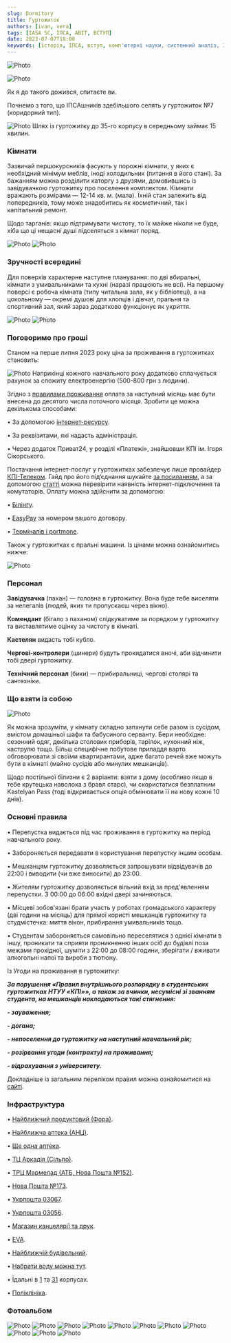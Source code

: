 ```yaml
---
slug: Dormitory
title: Гуртожиток
authors: [ivan, vera]
tags: [IASA SC, ІПСА, ABIT, ВСТУП]
date: 2023-07-07T18:00
keywords: [історія, ІПСА, вступ, комп'ютерні науки, системний аналіз, 122, 124, ММСА, СП, ШІ, кафедра, КПІ]
---
```


![Photo](first1.png)

![Photo](first.png)

<!--truncate-->

Як я до такого дожився, спитаєте ви.

Почнемо з того, що ІПСАшників здебільшого селять у гуртожиток №7 (коридорний тип). 

![Photo](carta2.jpg)
Шлях із гуртожитку до 35-го корпусу в середньому займає 15 хвилин.

### Кімнати

Зазвичай першокурсників фасують у порожні кімнати, у яких є необхідний мінімум меблів, іноді холодильник (питання в його стані). За бажанням можна розділити каторгу з друзями,  домовившись із завідувачкою гуртожитку про поселення комплектом. Кімнати вражають розмірами — 12-14 кв. м. (мала). Їхній стан залежить від попередників, тому може знадобитись як косметичний, так і капітальний ремонт.

Щодо тарганів: якщо підтримувати чистоту, то їх майже ніколи не буде, хіба що ці нещасні душі підселяться з кімнат поряд.

![Photo](aftercart.png)
![Photo](text4.png)
### Зручності всередині

Для поверхів характерне наступне планування: по дві вбиральні, кімнати з умивальниками та кухні (наразі працюють не всі). На першому поверсі є робоча кімната (типу читальна зала, як у бібліотеці), а на цокольному — окремі душові для хлопців і дівчат, пральня та спортивний зал, який зараз додатково функціонує як укриття.

![Photo](five.jpg)
![Photo](six.png)
### Поговоримо про гроші

Станом на перше липня 2023 року ціна за проживання в гуртожитках становить:

![Photo](table.png)
Наприкінці кожного навчального року додатково сплачується рахунок за спожиту електроенергію (500-800 грн з людини).

Згідно з [правилами проживання](https://studmisto.kpi.ua/pravila_vnutr%D1%96shnogo_rozporyadku/) оплата за наступний місяць має бути внесена до десятого числа поточного місяця. Зробити це можна декількома способами:

• За допомогою [інтернет-ресурсу](https://hostelpay.kpi.ua/).

• За реквізитами, які надасть адміністрація.

• Через додаток Приват24, у розділі «Платежі», знайшовши КПІ ім. Ігоря Сікорського.

Постачання інтернет-послуг у гуртожитках забезпечує лише провайдер [КПІ-Телеком](https://kpi-telekom.kpi.ua/). Гайд про його підʼєднання шукайте [за посиланням](https://telegra.ph/Vse-chto-nuzhno-znat-o-KPItelekom-08-23), а за допомогою [статті](https://t.me/kpicampus/699) можна перевірити наявність інтернет-підключення та комутаторів. Оплату можна здійснити за допомогою:

• [Білінгу](https://billing.kpi.ua/).

• [EasyPay](https://easypay.ua/ua) за номером вашого договору.

• [Терміналів і portmone](https://kpi-telekom.kpi.ua/faq/draft/#TYME).

Також у гуртожитках є пральні машини. Із цінами можна ознайомитись нижче:

![Photo](prise8.jpg)

### Персонал

**Завідувачка** (пахан) — головна в гуртожитку. Вона буде тебе виселяти за нелегалів (людей, яких ти пропускаєш через вікно).

**Комендант** (бігало з паханом) слідкуватиме за порядком у гуртожитку та виставлятиме оцінку за чистоту в кімнаті.

**Кастелян** видасть тобі кубло. 

**Чергові-контролери** (шинери) будуть прокидатися вночі, аби відчинити тобі двері гуртожитку.

**Технічний персонал** (бики) — прибиральниці, чергові столярі та сантехніки.

### Що взяти із собою

![Photo](text9.png)

Як можна зрозуміти, у кімнату складно запхнути себе разом із сусідом, вмістом домашньої шафи та бабусиного серванту. Бери необхідне: сезонний одяг, декілька столових приборів, тарілок, кухонний ніж, каструлю тощо. Більш специфічне побутове приладдя варто обговорювати зі своїми квартирантами, адже багато речей вже можуть бути в кімнаті (майно сусідів або минулих мешканців).

Щодо постільної білизни є 2 варіанти: взяти з дому (особливо якщо в тебе крутецька наволока з бравл старс), чи скористатися безплатним Kastelyan Pass (тоді відкривається опція обмінювати її на нову кожні 10 днів).

### Основні правила

• Перепустка видається під час проживання в гуртожитку на період навчального року.

• Забороняється передавати в користування перепустку іншим особам.

• Мешканцям гуртожитку дозволяється запрошувати відвідувачів до 22:00 і виводити (чи вже виносити) до 23:00.

• Жителям гуртожитку дозволяється вільний вхід за пред'явленням перепустки. З 00:00 до 06:00 вхідні двері зачиняються.

• Місцеві зобов'язані брати участь у роботах громадського характеру (дві години на місяць) для прямої користі мешканців гуртожитку та студмістечка: миття вікон, прибирання умивальників тощо.

• Студентам забороняється самовільно переселятися з однієї кімнати в іншу, проникати та сприяти проникненню інших осіб до будівлі поза межами прохідної, шуміти з 22:00 до 08:00 години, зберігати / вживати алкогольні напої та вироби з тютюну.

Із Угоди на проживання в гуртожитку:

**_За порушення «Правил внутрішнього розпорядку в студентських гуртожитках НТУУ «КПІ»», а також за вчинки, несумісні зі званням студента, на мешканців накладаються такі стягнення:_**

**_- зауваження;_**

**_- догана;_**

**_- непоселення до гуртожитку на наступний навчальний рік;_**

**_- розірвання угоди (контракту) на проживання;_**

**_- відрахування з університету._**

Докладніше із загальним переліком правил можна ознайомитися на [сайті](https://studmisto.kpi.ua/pravila_vnutr%D1%96shnogo_rozporyadku/).

### Інфраструктура

• [Найближчий продуктовий (Фора)](https://goo.gl/maps/Bm2bbmADFs9bRS6cA).

• [Найближча аптека (АНЦ)](https://goo.gl/maps/mj1LLgCaj5iwzoXb6).

• [Ще одна аптека](https://goo.gl/maps/rjXHnF4nAu4tYhRi8).

• [ТЦ Аркадія (Сільпо)](https://goo.gl/maps/5WN3jZ49smALHmZS9).

• [ТРЦ Мармелад (АТБ, Нова Пошта №152)](https://goo.gl/maps/MdRYhJQhEZMZGPCb9).

• [Нова Пошта №173](https://goo.gl/maps/NcCBCEkVfbnQfRk57).

• [Укрпошта 03067](https://goo.gl/maps/T5bNESoT9eEMJhqEA).

• [Укрпошта 03056](https://goo.gl/maps/aokJ6HnX7SgfrZvi8).

• [Магазин канцелярії та друк](https://goo.gl/maps/B7BYFi7D1X7fqewu6).

• [EVA](https://goo.gl/maps/UcCzzrHDXzfqoWam7).

• [Найближчій будівельний](https://goo.gl/maps/H7ynbUHP7MFYL5cw5).

• [Набрати воду можна тут](https://t.me/kpicampus/1414).

• Їдальні в [1](https://goo.gl/maps/UAYGMsPoZyTumXNN6) та [31](https://goo.gl/maps/e3wuBCahxAdapmmg9) корпусах.

• [Поліклініка](https://goo.gl/maps/3txUSE3wuNo8zGqN6).

### Фотоальбом

![Photo](photo1.jpeg)
![Photo](photo2.jpg)
![Photo](photo3.jpg)
![Photo](photo5.jpg)
![Photo](photo6.png)
![Photo](photo7.png)
![Photo](photo8.jpg)
![Photo](photo9.jpg)
![Photo](photo10.jpg)
![Photo](photo11.jpg)
![Photo](photo12.jpg)
